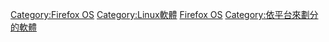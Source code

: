 {{noteTA
|G1=IT
}}

[[Category:Firefox_OS|Category:Firefox OS]]
[[Category:Linux軟體|Category:Linux軟體]]
[[Category:行動軟體|Firefox OS]]
[[Category:依平台來劃分的軟體|Category:依平台來劃分的軟體]]